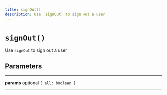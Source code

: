 ```yaml
---
title: signOut()
description: Use `signOut` to sign out a user
---
```


# `signOut()`

Use `signOut` to sign out a user

## Parameters

---

**params** <span className="optional-status">optional</span> `{ all: boolean }`

---
